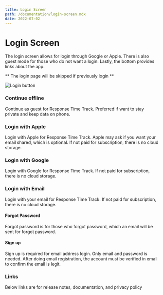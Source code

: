 ```yaml
---
title: Login Screen
path: /documentation/login-screen.mdx
date: 2022-07-02
---
```


# Login Screen

The login screen allows for login through Google or Apple.
There is also guest mode for those who do not want a login.
Lastly, the bottom provides links about the app.

** The login page will be skipped if previously login **

![Login button](../../images/doc/login/login_screen.jpg)

### Continue offline

Continue as guest for Response Time Track. Preferred if want to stay private and keep data on phone.

### Login with Apple

Login with Apple for Response Time Track.
Apple may ask if you want your email shared, which is optional.
If not paid for subscription, there is no cloud storage.

### Login with Google

Login with Google for Response Time Track.
If not paid for subscription, there is no cloud storage.

### Login with Email

Login with your email for Response Time Track.
If not paid for subscription, there is no cloud storage.

#### Forgot Password

Forgot password is for those who forgot password, which an email will be sent for forgot password.

#### Sign up

Sign up is required for email address login.
Only email and password is needed.
After doing email registration, the account must be verified in email to confirm the email is legit.

### Links

Below links are for release notes, documentation, and privacy policy
